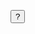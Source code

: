 
<Tippy content="For D1, M5 and Pulse, both frequencies (EU868 , US915) work reliably everywhere in the world.
  The appropriate ISM license frequency is subject to local authorities and
  we do not have a definitive answer for this particular location.">
  <button>?</button>
</Tippy>


